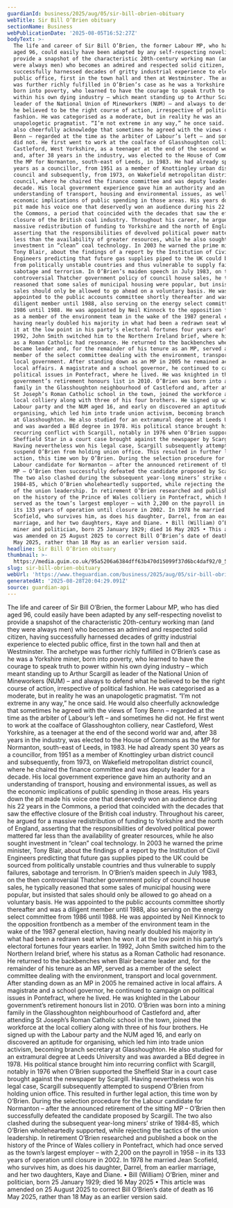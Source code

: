 ```yaml
---
guardianId: business/2025/aug/05/sir-bill-obrien-obituary
webTitle: Sir Bill O’Brien obituary
sectionName: Business
webPublicationDate: '2025-08-05T16:52:27Z'
bodyText: >-
  The life and career of Sir Bill O’Brien, the former Labour MP, who has died
  aged 96, could easily have been adapted by any self-respecting novelist to
  provide a snapshot of the characteristic 20th-century working man (and they
  were always men) who becomes an admired and respected solid citizen, having
  successfully harnessed decades of gritty industrial experience to elected
  public office, first in the town hall and then at Westminster. The archetype
  was further richly fulfilled in O’Brien’s case as he was a Yorkshire miner,
  born into poverty, who learned to have the courage to speak truth to power
  within his own dying industry – which meant standing up to Arthur Scargill as
  leader of the National Union of Mineworkers (NUM) – and always to defend what
  he believed to be the right course of action, irrespective of political
  fashion. He was categorised as a moderate, but in reality he was an
  unapologetic pragmatist. “I’m not extreme in any way,” he once said. He would
  also cheerfully acknowledge that sometimes he agreed with the views of Tony
  Benn – regarded at the time as the arbiter of Labour’s left – and sometimes he
  did not. He first went to work at the coalface of Glasshoughton colliery, near
  Castleford, West Yorkshire, as a teenager at the end of the second world war
  and, after 38 years in the industry, was elected to the House of Commons as
  the MP for Normanton, south-east of Leeds, in 1983. He had already spent 30
  years as a councillor, from 1951 as a member of Knottingley urban district
  council and subsequently, from 1973, on Wakefield metropolitan district
  council, where he chaired the finance committee and was deputy leader for a
  decade. His local government experience gave him an authority and an
  understanding of transport, housing and environmental issues, as well as the
  economic implications of public spending in those areas. His years down the
  pit made his voice one that deservedly won an audience during his 22 years in
  the Commons, a period that coincided with the decades that saw the effective
  closure of the British coal industry. Throughout his career, he argued for a
  massive redistribution of funding to Yorkshire and the north of England,
  asserting that the responsibilities of devolved political power mattered far
  less than the availability of greater resources, while he also sought
  investment in “clean” coal technology. In 2003 he warned the prime minister,
  Tony Blair, about the findings of a report by the Institution of Civil
  Engineers predicting that future gas supplies piped to the UK could be sourced
  from politically unstable countries and thus vulnerable to supply failures,
  sabotage and terrorism. In O’Brien’s maiden speech in July 1983, on the then
  controversial Thatcher government policy of council house sales, he typically
  reasoned that some sales of municipal housing were popular, but insisted that
  sales should only be allowed to go ahead on a voluntary basis. He was
  appointed to the public accounts committee shortly thereafter and was a
  diligent member until 1988, also serving on the energy select committee from
  1986 until 1988. He was appointed by Neil Kinnock to the opposition frontbench
  as a member of the environment team in the wake of the 1987 general election,
  having nearly doubled his majority in what had been a redrawn seat when he won
  it at the low point in his party’s electoral fortunes four years earlier. In
  1992, John Smith switched him to the Northern Ireland brief, where his status
  as a Roman Catholic had resonance. He returned to the backbenches when Blair
  became leader and, for the remainder of his tenure as an MP, served as a
  member of the select committee dealing with the environment, transport and
  local government. After standing down as an MP in 2005 he remained active in
  local affairs. A magistrate and a school governor, he continued to campaign on
  political issues in Pontefract, where he lived. He was knighted in the Labour
  government’s retirement honours list in 2010. O’Brien was born into a mining
  family in the Glasshoughton neighbourhood of Castleford and, after attending
  St Joseph’s Roman Catholic school in the town, joined the workforce at the
  local colliery along with three of his four brothers. He signed up with the
  Labour party and the NUM aged 16, and early on discovered an aptitude for
  organising, which led him into trade union activism, becoming branch secretary
  at Glasshoughton. He also studied for an extramural degree at Leeds University
  and was awarded a BEd degree in 1978. His political stance brought him into
  recurring conflict with Scargill, notably in 1976 when O’Brien supported the
  Sheffield Star in a court case brought against the newspaper by Scargill.
  Having nevertheless won his legal case, Scargill subsequently attempted to
  suspend O’Brien from holding union office. This resulted in further legal
  action, this time won by O’Brien. During the selection procedure for the
  Labour candidate for Normanton – after the announced retirement of the sitting
  MP – O’Brien then successfully defeated the candidate proposed by Scargill.
  The two also clashed during the subsequent year-long miners’ strike of
  1984-85, which O’Brien wholeheartedly supported, while rejecting the tactics
  of the union leadership. In retirement O’Brien researched and published a book
  on the history of the Prince of Wales colliery in Pontefract, which had once
  served as the town’s largest employer – with 2,200 on the payroll in 1958 – in
  its 133 years of operation until closure in 2002. In 1978 he married Jean
  Scofield, who survives him, as does his daughter, Darrel, from an earlier
  marriage, and her two daughters, Kaye and Diane. • Bill (William) O’Brien,
  miner and politician, born 25 January 1929; died 16 May 2025 • This article
  was amended on 25 August 2025 to correct Bill O’Brien’s date of death as 16
  May 2025, rather than 18 May as an earlier version said.
headline: Sir Bill O’Brien obituary
thumbnail: >-
  https://media.guim.co.uk/95a5206a6384dff63b470d15099f37d6bc4daf92/0_561_1358_1086/500.jpg
slug: sir-bill-obrien-obituary
webUrl: 'https://www.theguardian.com/business/2025/aug/05/sir-bill-obrien-obituary'
generatedAt: '2025-08-28T20:04:29.091Z'
source: guardian-api
---
```

The life and career of Sir Bill O’Brien, the former Labour MP, who has died aged 96, could easily have been adapted by any self-respecting novelist to provide a snapshot of the characteristic 20th-century working man (and they were always men) who becomes an admired and respected solid citizen, having successfully harnessed decades of gritty industrial experience to elected public office, first in the town hall and then at Westminster. The archetype was further richly fulfilled in O’Brien’s case as he was a Yorkshire miner, born into poverty, who learned to have the courage to speak truth to power within his own dying industry – which meant standing up to Arthur Scargill as leader of the National Union of Mineworkers (NUM) – and always to defend what he believed to be the right course of action, irrespective of political fashion. He was categorised as a moderate, but in reality he was an unapologetic pragmatist. “I’m not extreme in any way,” he once said. He would also cheerfully acknowledge that sometimes he agreed with the views of Tony Benn – regarded at the time as the arbiter of Labour’s left – and sometimes he did not. He first went to work at the coalface of Glasshoughton colliery, near Castleford, West Yorkshire, as a teenager at the end of the second world war and, after 38 years in the industry, was elected to the House of Commons as the MP for Normanton, south-east of Leeds, in 1983. He had already spent 30 years as a councillor, from 1951 as a member of Knottingley urban district council and subsequently, from 1973, on Wakefield metropolitan district council, where he chaired the finance committee and was deputy leader for a decade. His local government experience gave him an authority and an understanding of transport, housing and environmental issues, as well as the economic implications of public spending in those areas. His years down the pit made his voice one that deservedly won an audience during his 22 years in the Commons, a period that coincided with the decades that saw the effective closure of the British coal industry. Throughout his career, he argued for a massive redistribution of funding to Yorkshire and the north of England, asserting that the responsibilities of devolved political power mattered far less than the availability of greater resources, while he also sought investment in “clean” coal technology. In 2003 he warned the prime minister, Tony Blair, about the findings of a report by the Institution of Civil Engineers predicting that future gas supplies piped to the UK could be sourced from politically unstable countries and thus vulnerable to supply failures, sabotage and terrorism. In O’Brien’s maiden speech in July 1983, on the then controversial Thatcher government policy of council house sales, he typically reasoned that some sales of municipal housing were popular, but insisted that sales should only be allowed to go ahead on a voluntary basis. He was appointed to the public accounts committee shortly thereafter and was a diligent member until 1988, also serving on the energy select committee from 1986 until 1988. He was appointed by Neil Kinnock to the opposition frontbench as a member of the environment team in the wake of the 1987 general election, having nearly doubled his majority in what had been a redrawn seat when he won it at the low point in his party’s electoral fortunes four years earlier. In 1992, John Smith switched him to the Northern Ireland brief, where his status as a Roman Catholic had resonance. He returned to the backbenches when Blair became leader and, for the remainder of his tenure as an MP, served as a member of the select committee dealing with the environment, transport and local government. After standing down as an MP in 2005 he remained active in local affairs. A magistrate and a school governor, he continued to campaign on political issues in Pontefract, where he lived. He was knighted in the Labour government’s retirement honours list in 2010. O’Brien was born into a mining family in the Glasshoughton neighbourhood of Castleford and, after attending St Joseph’s Roman Catholic school in the town, joined the workforce at the local colliery along with three of his four brothers. He signed up with the Labour party and the NUM aged 16, and early on discovered an aptitude for organising, which led him into trade union activism, becoming branch secretary at Glasshoughton. He also studied for an extramural degree at Leeds University and was awarded a BEd degree in 1978. His political stance brought him into recurring conflict with Scargill, notably in 1976 when O’Brien supported the Sheffield Star in a court case brought against the newspaper by Scargill. Having nevertheless won his legal case, Scargill subsequently attempted to suspend O’Brien from holding union office. This resulted in further legal action, this time won by O’Brien. During the selection procedure for the Labour candidate for Normanton – after the announced retirement of the sitting MP – O’Brien then successfully defeated the candidate proposed by Scargill. The two also clashed during the subsequent year-long miners’ strike of 1984-85, which O’Brien wholeheartedly supported, while rejecting the tactics of the union leadership. In retirement O’Brien researched and published a book on the history of the Prince of Wales colliery in Pontefract, which had once served as the town’s largest employer – with 2,200 on the payroll in 1958 – in its 133 years of operation until closure in 2002. In 1978 he married Jean Scofield, who survives him, as does his daughter, Darrel, from an earlier marriage, and her two daughters, Kaye and Diane. • Bill (William) O’Brien, miner and politician, born 25 January 1929; died 16 May 2025 • This article was amended on 25 August 2025 to correct Bill O’Brien’s date of death as 16 May 2025, rather than 18 May as an earlier version said.
